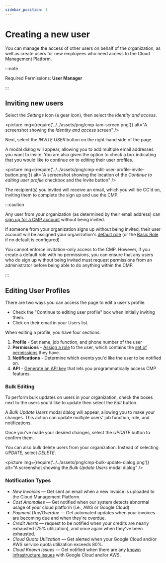```yaml
---
sidebar_position: 1
---
```


# Creating a new user

You can manage the access of other users on behalf of the organization, as well as create users for new employees who need access to the Cloud Management Platform.

:::note

Required Permissions: **User Manager**

:::

## Inviting new users

Select the _Settings_ icon (a gear icon), then select the _Identity and access_.

<picture
  img={require('../../assets/png/cmp-iam-screen.png')}
  alt="A screenshot showing the _Identity and access_ screen"
/>

Next, select the _INVITE USER_ button on the right-hand side of the page.

A modal dialog will appear, allowing you to add multiple email addresses you want to invite. You are also given the option to check a box indicating that you would like to continue on to editing their user profiles.

<picture
  img={require('../../assets/png/cmp-edit-user-profile-invite-button.png')}
  alt="A screenshot showing the location of the _Continue to editing user profile_ checkbox and the _Invite_ button"
/>

The recipient(s) you invited will receive an email, which you will be CC'd on, inviting them to complete the sign up and use the CMP.

:::caution

Any user from your organization (as determined by their email address) can [sign up for a CMP account](../general/log-in.mdx) without being invited.

If someone from your organization signs up without being invited, their user account will be assigned your organization's [default role](manage-roles.mdx#setting-a-default-role) (or the [Basic Role](manage-roles.mdx#basic-role) if no default is configured).

You cannot enforce invitation-only access to the CMP. However, if you create a default role with no permissions, you can ensure that any users who do sign up without being invited must request permissions from an administrator before being able to do anything within the CMP.

:::

## Editing User Profiles

There are two ways you can access the page to edit a user's profile:

- Check the "Continue to editing user profile" box when initially inviting them.
- Click on their email in your Users list.

When editing a profile, you have four sections:

1. **Profile** - Set name, job function, and phone number of the user
2. **Permissions** - [Assign a role](manage-roles.mdx) to the user, which contains the [set of permissions](user-permissions-explained.mdx) they have.
3. **Notifications** - Determine which events you'd like the user to be notified on.
4. **API** - [Generate an API key](https://developer.doit-intl.com/docs/start) that lets you programmatically access CMP features.

### Bulk Editing

To perform bulk updates on users in your organization, check the boxes next to the users you'd like to update then select the _Edit_ button.

A _Bulk Update Users_ modal dialog will appear, allowing you to make your changes. This action can update multiple users' job function, role, and notifications.

Once you've made your desired changes, select the _UPDATE_ button to confirm them.

You can also bulk delete users from your organization. Instead of selecting _UPDATE_, select _DELETE_.

<picture
  img={require('../../assets/png/cmp-bulk-update-dialog.png')}
  alt="A screenshot showing the _Bulk Update Users_ modal dialog"
/>

### Notification Types

- _New Invoices_ &mdash; Get sent an email when a new invoice is uploaded to the Cloud Management Platform.
- _Cost Anomalies_ &mdash; Get notified when our system detects abnormal usage of your cloud platform (i.e., AWS or Google Cloud)
- _Payment Due/Overdue_ &mdash; Get automated updates when your invoices are becoming due and when they're overdue.
- _Credit Alerts_ &mdash; request to be notified when your credits are nearly exhausted (75% utilization), and once again when they've been exhausted.
- _Cloud Quota Utilization_ &mdash; Get alerted when your Google Cloud and/or AWS service quota utilization exceeds 80%.
- _Cloud Known Issues_ &mdash; Get notified when there are any [known infrastructure issues](../services/consulting-support/cloud-incidents.mdx) with Google Cloud and/or AWS.
